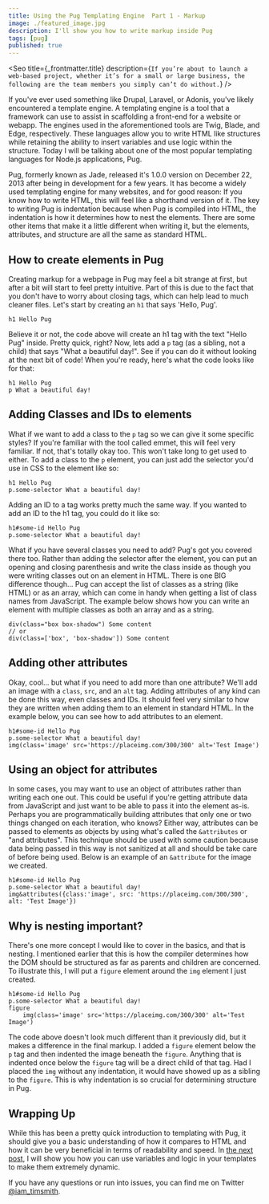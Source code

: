 ```yaml
---
title: Using the Pug Templating Engine  Part 1 - Markup
image: ./featured_image.jpg
description: I'll show you how to write markup inside Pug
tags: [pug]
published: true
---
```


<Seo
  title={_frontmatter.title}
  description={`If you’re about to launch a web-based project, whether it’s for a small or large business, the following are the team members you simply can’t do without.`}
/>

If you've ever used something like Drupal, Laravel, or Adonis, you've likely encountered a template engine. A templating engine is a tool that a framework can use to assist in scaffolding a front-end for a website or webapp. The engines used in the aforementioned tools are Twig, Blade, and Edge, respectively. These languages allow you to write HTML like structures while retaining the ability to insert variables and use logic within the structure. Today I will be talking about one of the most popular templating languages for Node.js applications, Pug.

Pug, formerly known as Jade, released it's 1.0.0 version on December 22, 2013 after being in development for a few years. It has become a widely used templating engine for many websites, and for good reason: If you know how to write HTML, this will feel like a shorthand version of it. The key to writing Pug is indentation because when Pug is compiled into HTML, the indentation is how it determines how to nest the elements. There are some other items that make it a little different when writing it, but the elements, attributes, and structure are all the same as standard HTML.

## How to create elements in Pug

Creating markup for a webpage in Pug may feel a bit strange at first, but after a bit will start to feel pretty intuitive. Part of this is due to the fact that you don't have to worry about closing tags, which can help lead to much cleaner files. Let's start by creating an `h1` that says 'Hello, Pug'.

```pug
h1 Hello Pug
```

Believe it or not, the code above will create an h1 tag with the text "Hello Pug" inside. Pretty quick, right? Now, lets add a `p` tag (as a sibling, not a child) that says "What a beautiful day!". See if you can do it without looking at the next bit of code! When you're ready, here's what the code looks like for that:

```pug
h1 Hello Pug
p What a beautiful day!
```

## Adding Classes and IDs to elements

What if we want to add a class to the `p` tag so we can give it some specific styles? If you're familiar with the tool called emmet, this will feel very familiar. If not, that's totally okay too. This won't take long to get used to either. To add a class to the `p` element, you can just add the selector you'd use in CSS to the element like so:

```pug
h1 Hello Pug
p.some-selector What a beautiful day!
```

Adding an ID to a tag works pretty much the same way. If you wanted to add an ID to the h1 tag, you could do it like so:

```pug
h1#some-id Hello Pug
p.some-selector What a beautiful day!
```

What if you have several classes you need to add? Pug's got you covered there too. Rather than adding the selector after the element, you can put an opening and closing parenthesis and write the class inside as though you were writing classes out on an element in HTML. There is one BIG difference though... Pug can accept the list of classes as a string (like HTML) or as an array, which can come in handy when getting a list of class names from JavaScript. The example below shows how you can write an element with multiple classes as both an array and as a string.

```pug
div(class="box box-shadow") Some content
// or
div(class=['box', 'box-shadow']) Some content
```

## Adding other attributes

Okay, cool... but what if you need to add more than one attribute? We'll add an image with a `class`, `src`, and an `alt` tag. Adding attributes of any kind can be done this way, even classes and IDs. It should feel very similar to how they are written when adding them to an element in standard HTML. In the example below, you can see how to add attributes to an element.

```pug
h1#some-id Hello Pug
p.some-selector What a beautiful day!
img(class='image' src='https://placeimg.com/300/300' alt='Test Image')
```

## Using an object for attributes

In some cases, you may want to use an object of attributes rather than writing each one out. This could be useful if you're getting attribute data from JavaScript and just want to be able to pass it into the element as-is. Perhaps you are programmatically building attributes that only one or two things changed on each iteration, who knows? Either way, attributes can be passed to elements as objects by using what's called the `&attributes` or "and attributes". This technique should be used with some caution because data being passed in this way is not sanitized at all and should be take care of before being used. Below is an example of an `&attribute` for the image we created.

```pug
h1#some-id Hello Pug
p.some-selector What a beautiful day!
img&attributes({class:'image', src: 'https://placeimg.com/300/300', alt: 'Test Image'})
```

## Why is nesting important?

There's one more concept I would like to cover in the basics, and that is nesting. I mentioned earlier that this is how the compiler determines how the DOM should be structured as far as parents and children are concerned. To illustrate this, I will put a `figure` element around the `img` element I just created.

```pug
h1#some-id Hello Pug
p.some-selector What a beautiful day!
figure
	img(class='image' src='https://placeimg.com/300/300' alt='Test Image')
```

The code above doesn't look much different than it previously did, but it makes a difference in the final markup. I added a `figure` element below the `p` tag and then indented the image beneath the `figure`. Anything that is indented once below the `figure` tag will be a direct child of that tag. Had I placed the `img` without any indentation, it would have showed up as a sibling to the `figure`. This is why indentation is so crucial for determining structure in Pug.

## Wrapping Up

While this has been a pretty quick introduction to templating with Pug, it should give you a basic understanding of how it compares to HTML and how it can be very beneficial in terms of readability and speed. In [the next post](/blog/using-the-pug-templating-engine-part-2-logic), I will show you how you can use variables and logic in your templates to make them extremely dynamic.

If you have any questions or run into issues, you can find me on Twitter [@iam_timsmith](https://www.twitter.com/iam_timsmith).
